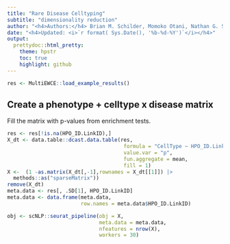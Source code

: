 ```yaml
---
title: "Rare Disease Celltyping"
subtitle: "dimensionality reduction"
author: "<h4>Authors:</h4> Brian M. Schilder, Momoko Otani, Nathan G. Skene"
date: "<h4>Updated: <i>`r format( Sys.Date(), '%b-%d-%Y')`</i></h4>"
output:
  prettydoc::html_pretty: 
    theme: hpstr
    toc: true
    highlight: github
---
```



```r
res <- MultiEWCE::load_example_results()
```

## Create a phenotype + celltype x disease matrix 

Fill the matrix with p-values from enrichment tests.

```r
res <- res[!is.na(HPO_ID.LinkID),]
X_dt <- data.table::dcast.data.table(res, 
                                      formula = "CellType ~ HPO_ID.LinkID", 
                                      value.var = "p", 
                                      fun.aggregate = mean, 
                                      fill = 1)
X <-  (1 -as.matrix(X_dt[,-1],rownames = X_dt[[1]]) |>
  methods::as("sparseMatrix"))
remove(X_dt)
meta.data <- res[, .SD[1], HPO_ID.LinkID]
meta.data <- data.frame(meta.data,
                        row.names = meta.data$HPO_ID.LinkID)

obj <- scNLP::seurat_pipeline(obj = X, 
                              meta.data = meta.data, 
                              nfeatures = nrow(X), 
                              workers = 30)
```


